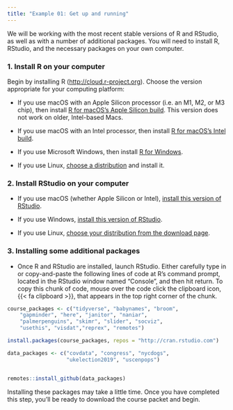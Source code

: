 ```yaml
---
title: "Example 01: Get up and running"
---
```


We will be working with the most recent stable versions of R and RStudio, as well as with a number of additional packages. You will need to install R, RStudio, and the necessary packages on your own computer.

### 1. Install R on your computer

Begin by installing R (<http://cloud.r-project.org>). Choose the version appropriate for your computing platform: 


- If you use macOS with an Apple Silicon processor (i.e. an M1, M2, or M3 chip), then install [R for macOS's Apple Silicon build](https://cran.r-project.org/bin/macosx/big-sur-arm64/base/R-4.3.2-arm64.pkg). This version does not work on older, Intel-based Macs.

- If you use macOS with an Intel processor, then install [R for macOS's Intel build](https://cran.r-project.org/bin/macosx/big-sur-x86_64/base/R-4.3.2-x86_64.pkg). 

- If you use Microsoft Windows, then install [R for Windows](https://cran.r-project.org/bin/windows/base/R-4.3.2-win.exe).

- If you use Linux, [choose a distribution](https://cloud.r-project.org/bin/linux/) and install it.

### 2. Install RStudio on your computer

- If you use macOS (whether Apple Silicon or Intel), [install this version of RStudio](https://download1.rstudio.org/electron/macos/RStudio-2023.12.0-369.dmg).

- If you use Windows, [install this version of RStudio](https://download1.rstudio.org/electron/windows/RStudio-2023.12.0-369.exe).

- If you use Linux, [choose your distribution from the download page](https://posit.co/download/rstudio-desktop/).

### 3. Installing some additional packages

- Once R and RStudio are installed, launch RStudio. Either carefully type in or copy-and-paste the following lines of code at R’s command prompt, located in the RStudio window named “Console”, and then hit return. To copy this chunk of code, mouse over the code click the clipboard icon, {{< fa clipboard >}}, that appears in the top right corner of the chunk.


```r

course_packages <- c("tidyverse", "babynames", "broom",
    "gapminder", "here", "janitor", "naniar", 
    "palmerpenguins", "skimr", "slider", "socviz",
    "usethis", "visdat","reprex", "remotes")

install.packages(course_packages, repos = "http://cran.rstudio.com")

data_packages <- c("covdata", "congress", "nycdogs", 
                   "ukelection2019", "uscenpops")


remotes::install_github(data_packages)
```

Installing these packages may take a little time. Once you have completed this step, you'll be ready to download the course packet and begin.



